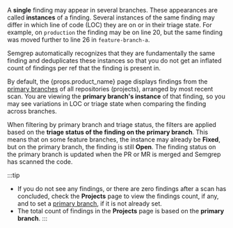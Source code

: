 A **single** finding may appear in several branches. These appearances are called **instances** of a finding. Several instances of the same finding may differ in which line of code (LOC) they are on or in their triage state. For example, on `production` the finding may be on line 20, but the same finding was moved further to line 26 in `feature-branch-a`.

Semgrep automatically recognizes that they are fundamentally the same finding and deduplicates these instances so that you do not get an inflated count of findings per ref that the finding is present in.

By default, the {props.product_name} page displays findings from the [primary branches](/deployment/primary-branch) of all repositories (projects), arranged by most recent scan. You are viewing the **primary branch's instance** of that finding, so you may see variations in LOC or triage state when comparing the finding across branches.

When filtering by primary branch and triage status, the filters are applied based on the **triage status of the finding on the primary branch**. This means that on some feature branches, the instance may already be **Fixed**, but on the primary branch, the finding is still **Open**. The finding status on the primary branch is updated when the PR or MR is merged and Semgrep has scanned the code.

:::tip
- If you do not see any findings, or there are zero findings after a scan has concluded, check the **Projects** page to view the findings count, if any, and to set a [primary branch](/deployment/primary-branch), if it is not already set.
- The total count of findings in the **Projects** page is based on the **primary branch**.
:::
